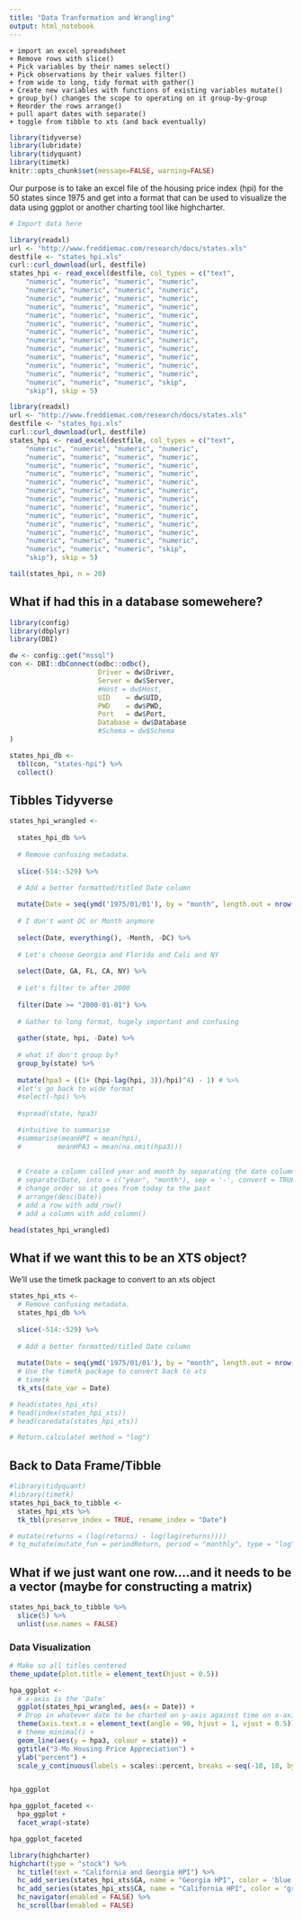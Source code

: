 ```yaml
---
title: "Data Tranformation and Wrangling"
output: html_notebook
---
```


    + import an excel spreadsheet
    + Remove rows with slice()
    + Pick variables by their names select()
    + Pick observations by their values filter()
    + from wide to long, tidy format with gather()
    + Create new variables with functions of existing variables mutate()
    + group_by() changes the scope to operating on it group-by-group
    + Reorder the rows arrange()
    + pull apart dates with separate()
    + toggle from tibble to xts (and back eventually)
    

```r
library(tidyverse)
library(lubridate)
library(tidyquant)
library(timetk)
knitr::opts_chunk$set(message=FALSE, warning=FALSE)
```

Our purpose is to take an excel file of the housing price index (hpi) for the 50 states since 1975 and get into a format that can be used to visualize the data using ggplot or another charting tool like highcharter.


```r
# Import data here

library(readxl)
url <- "http://www.freddiemac.com/research/docs/states.xls"
destfile <- "states_hpi.xls"
curl::curl_download(url, destfile)
states_hpi <- read_excel(destfile, col_types = c("text", 
    "numeric", "numeric", "numeric", "numeric", 
    "numeric", "numeric", "numeric", "numeric", 
    "numeric", "numeric", "numeric", "numeric", 
    "numeric", "numeric", "numeric", "numeric", 
    "numeric", "numeric", "numeric", "numeric", 
    "numeric", "numeric", "numeric", "numeric", 
    "numeric", "numeric", "numeric", "numeric", 
    "numeric", "numeric", "numeric", "numeric", 
    "numeric", "numeric", "numeric", "numeric", 
    "numeric", "numeric", "numeric", "numeric", 
    "numeric", "numeric", "numeric", "numeric", 
    "numeric", "numeric", "numeric", "numeric", 
    "numeric", "numeric", "numeric", "skip", 
    "skip"), skip = 5)

library(readxl)
url <- "http://www.freddiemac.com/research/docs/states.xls"
destfile <- "states_hpi.xls"
curl::curl_download(url, destfile)
states_hpi <- read_excel(destfile, col_types = c("text", 
    "numeric", "numeric", "numeric", "numeric", 
    "numeric", "numeric", "numeric", "numeric", 
    "numeric", "numeric", "numeric", "numeric", 
    "numeric", "numeric", "numeric", "numeric", 
    "numeric", "numeric", "numeric", "numeric", 
    "numeric", "numeric", "numeric", "numeric", 
    "numeric", "numeric", "numeric", "numeric", 
    "numeric", "numeric", "numeric", "numeric", 
    "numeric", "numeric", "numeric", "numeric", 
    "numeric", "numeric", "numeric", "numeric", 
    "numeric", "numeric", "numeric", "numeric", 
    "numeric", "numeric", "numeric", "numeric", 
    "numeric", "numeric", "numeric", "skip", 
    "skip"), skip = 5)

tail(states_hpi, n = 20)

``` 

## What if had this in a database somewehere? 

```r
library(config)
library(dbplyr)
library(DBI)

dw <- config::get("mssql")
con <- DBI::dbConnect(odbc::odbc(),
                      Driver = dw$Driver,
                      Server = dw$Server,
                      #Host = dw$Host,
                      UID    = dw$UID,
                      PWD    = dw$PWD,
                      Port   = dw$Port,
                      Database = dw$Database
                      #Schema = dw$Schema
)

states_hpi_db <-
  tbl(con, "states-hpi") %>%
  collect()
```


## Tibbles Tidyverse

```r
states_hpi_wrangled <- 
  
  states_hpi_db %>%
  
  # Remove confusing metadata.
  
  slice(-514:-529) %>% 
  
  # Add a better formatted/titled Date column

  mutate(Date = seq(ymd('1975/01/01'), by = "month", length.out = nrow(.))) %>% 
  
  # I don't want DC or Month anymore
  
  select(Date, everything(), -Month, -DC) %>% 
  
  # Let's choose Georgia and Florida and Cali and NY
  
  select(Date, GA, FL, CA, NY) %>% 
  
  # Let's filter to after 2000
  
  filter(Date >= "2000-01-01") %>%
  
  # Gather to long format, hugely important and confusing
  
  gather(state, hpi, -Date) %>%
  
  # what if don't group by?
  group_by(state) %>% 
  
  mutate(hpa3 = ((1+ (hpi-lag(hpi, 3))/hpi)^4) - 1) # %>% 
  #let's go back to wide format
  #select(-hpi) %>% 
  
  #spread(state, hpa3)

  #intuitive to summarise
  #summarise(meanHPI = mean(hpi),
  #         meanHPA3 = mean(na.omit(hpa3)))
  
  
  # Create a column called year and month by separating the date column
  # separate(Date, into = c("year", "month"), sep = '-', convert = TRUE, remove = FALSE) %>%
  # change order so it goes from today to the past
  # arrange(desc(Date))
  # add a row with add_row()
  # add a column with add_column()

head(states_hpi_wrangled)  
```

## What if we want this to be an XTS object? 
We'll use the timetk package to convert to an xts object

```r
states_hpi_xts <- 
  # Remove confusing metadata.
  states_hpi_db %>% 
  
  slice(-514:-529) %>% 
  
  # Add a better formatted/titled Date column
  
  mutate(Date = seq(ymd('1975/01/01'), by = "month", length.out = nrow(.))) %>% 
  # Use the timetk package to convert back to xts
  # timetk
  tk_xts(date_var = Date)

# head(states_hpi_xts)
# head(index(states_hpi_xts))
# head(coredata(states_hpi_xts))

# Return.calculate( method = "log")
```

## Back to Data Frame/Tibble

```r
#library(tidyquant)
#library(timetk)
states_hpi_back_to_tibble <- 
  states_hpi_xts %>% 
  tk_tbl(preserve_index = TRUE, rename_index = "Date") 

# mutate(returns = (log(returns) - log(lag(returns))))
# tq_mutate(mutate_fun = periodReturn, period = "monthly", type = "log")

```

## What if we just want one row....and it needs to be a vector (maybe for constructing a matrix)

```r
states_hpi_back_to_tibble %>% 
  slice(5) %>% 
  unlist(use.names = FALSE)
```



### Data Visualization 


```r
# Make so all titles centered
theme_update(plot.title = element_text(hjust = 0.5))

hpa_ggplot <- 
  # x-axis is the 'Date'
  ggplot(states_hpi_wrangled, aes(x = Date)) +
  # Drop in whatever date to be charted on y-axis against time on x-axis.
  theme(axis.text.x = element_text(angle = 90, hjust = 1, vjust = 0.5)) +
  # theme_minimal() +
  geom_line(aes(y = hpa3, colour = state)) +
  ggtitle("3-Mo Housing Price Appreciation") +
  ylab("percent") +
  scale_y_continuous(labels = scales::percent, breaks = seq(-10, 10, by = .02))


hpa_ggplot
```


```r
hpa_ggplot_faceted <- 
  hpa_ggplot +
  facet_wrap(~state)

hpa_ggplot_faceted
```



```r
library(highcharter)
highchart(type = "stock") %>%
  hc_title(text = "California and Georgia HPI") %>%
  hc_add_series(states_hpi_xts$GA, name = "Georgia HPI", color = 'blue') %>%
  hc_add_series(states_hpi_xts$CA, name = "California HPI", color = 'green') %>%
  hc_navigator(enabled = FALSE) %>% 
  hc_scrollbar(enabled = FALSE)
```






